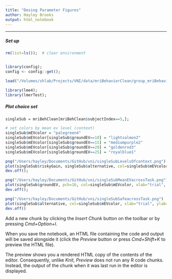 ```yaml
---
title: "Desing Parameter Figures"
author: Hayley Brooks
output: html_notebook
---
```

***
##### Set up
```r
rm(list=ls());  # clear environment


library(config);
config <- config::get();

load("/Volumes/shlab/Projects/VNI/data/mriBehaviorClean/group_mriBehavior_clean.Rdata"); # mriBehClean data frame

library(lme4);
library(lmerTest);
```



##### Plot choice set
```r

singleSub = mriBehClean[mriBehClean$subjectIndex==5,];

# set colors by mean ev level (context)
singleSub$mEVcolor = "palegreen4"
singleSub$mEVcolor[singleSub$groundEV==10] = "lightsalmon2"
singleSub$mEVcolor[singleSub$groundEV==15] = "mediumpurple2"
singleSub$mEVcolor[singleSub$groundEV==20] = "goldenrod3"
singleSub$mEVcolor[singleSub$groundEV==25] = "royalblue1"

png("/Users/hayley/Documents/GitHub/vni/singleSubLevelsOfcontext.png")
plot(singleSub$riskyGain, singleSub$alternative, col=singleSub$mEVcolor, main="Five levels of context", ylab= "safe ($)", xlab="risky gain ($)", pch=16)
dev.off();

png("/Users/hayley/Documents/GitHub/vni/singleSubMeanEVacrossTask.png")
plot(singleSub$groundEV, pch=16, col=singleSub$mEVcolor, xlab="trial", ylab="mean EV", main="Context created by runs and shifts (mean EV)");
dev.off();

png("/Users/hayley/Documents/GitHub/vni/singleSubSafeacrossTask.png")
plot(singleSub$alternative, col=singleSub$mEVcolor, xlab="trial", ylab="safe ($)", main="Context created by runs and shifts (safe amt)", pch=16)
dev.off()


```

Add a new chunk by clicking the *Insert Chunk* button on the toolbar or by pressing *Cmd+Option+I*.

When you save the notebook, an HTML file containing the code and output will be saved alongside it (click the *Preview* button or press *Cmd+Shift+K* to preview the HTML file). 

The preview shows you a rendered HTML copy of the contents of the editor. Consequently, unlike *Knit*, *Preview* does not run any R code chunks. Instead, the output of the chunk when it was last run in the editor is displayed.

